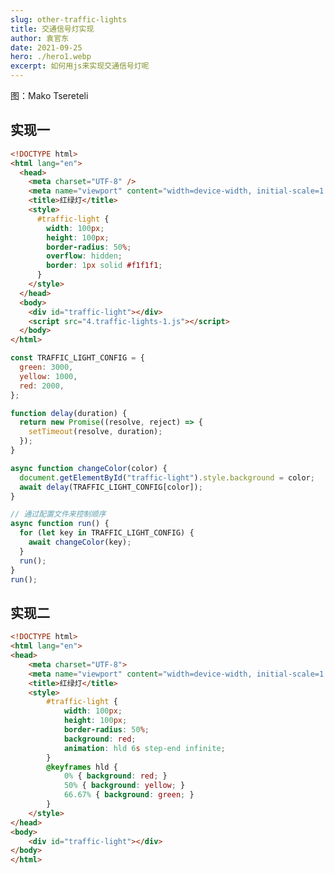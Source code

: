 ```yaml
---
slug: other-traffic-lights
title: 交通信号灯实现
author: 袁官东
date: 2021-09-25
hero: ./hero1.webp
excerpt: 如何用js来实现交通信号灯呢
---
```


<div className={"img-desc"}>图：Mako Tsereteli</div>


## 实现一

```html
<!DOCTYPE html>
<html lang="en">
  <head>
    <meta charset="UTF-8" />
    <meta name="viewport" content="width=device-width, initial-scale=1.0" />
    <title>红绿灯</title>
    <style>
      #traffic-light {
        width: 100px;
        height: 100px;
        border-radius: 50%;
        overflow: hidden;
        border: 1px solid #f1f1f1;
      }
    </style>
  </head>
  <body>
    <div id="traffic-light"></div>
    <script src="4.traffic-lights-1.js"></script>
  </body>
</html>
```

```js
const TRAFFIC_LIGHT_CONFIG = {
  green: 3000,
  yellow: 1000,
  red: 2000,
};

function delay(duration) {
  return new Promise((resolve, reject) => {
    setTimeout(resolve, duration);
  });
}

async function changeColor(color) {
  document.getElementById("traffic-light").style.background = color;
  await delay(TRAFFIC_LIGHT_CONFIG[color]);
}

// 通过配置文件来控制顺序
async function run() {
  for (let key in TRAFFIC_LIGHT_CONFIG) {
    await changeColor(key);
  }
  run();
}
run();
```

## 实现二

```html
<!DOCTYPE html>
<html lang="en">
<head>
    <meta charset="UTF-8">
    <meta name="viewport" content="width=device-width, initial-scale=1.0">
    <title>红绿灯</title>
    <style>
        #traffic-light {
            width: 100px;
            height: 100px;
            border-radius: 50%;
            background: red;
            animation: hld 6s step-end infinite;
        }
        @keyframes hld {
            0% { background: red; }
            50% { background: yellow; }
            66.67% { background: green; }
        }
    </style>
</head>
<body>
    <div id="traffic-light"></div>
</body>
</html>
```